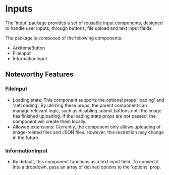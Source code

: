 
<Meta title='Introduction' />

# Inputs

The 'input' package provides a set of reusable input components, designed to handle user inputs, through buttons, file upload and text input fields.

The package is composed of the following components:

- ArkitemaButton
- FileInput
- InformationInput

## Noteworthy Features 

### FileInput
- Loading state: This component supports the optional props 'loading' and 'setLoading'. By utilizing these props, the parent component can manage relevant logic, such as disabling submit buttons until the image has finished uploading. If the loading state props are not passed, the component will create them locally.
- Allowed extensions: Currently, the component only allows uploading of image-related files and JSON files. However, this restriction may change in the future.

### InformationInput 
- By default, this component functions as a text input field. To convert it into a dropdown, pass an array of desired options to the 'options' prop.